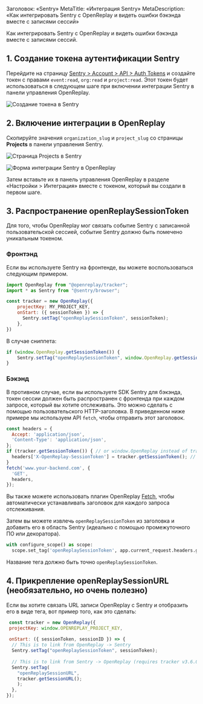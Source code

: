 Заголовок: «Sentry»
MetaTitle: «Интеграция Sentry»
MetaDescription: «Как интегрировать Sentry с OpenReplay и видеть ошибки бэкэнда вместе с записями сессий»

Как интегрировать Sentry с OpenReplay и видеть ошибки бэкэнда вместе с записями сессий.

## 1. Создание токена аутентификации Sentry

Перейдите на страницу [Sentry > Account > API > Auth Tokens](https://sentry.io/settings/account/api/auth-tokens/) и создайте токен с правами `event:read`, `org:read` и `project:read`. Этот токен будет использоваться в следующем шаге при включении интеграции Sentry в панели управления OpenReplay.

![Создание токена в Sentry](/static/sentry-1.png#center)

## 2. Включение интеграции в OpenReplay

Скопируйте значения `organization_slug` и `project_slug` со страницы **Projects** в панели управления Sentry.

![Страница Projects в Sentry](/static/sentry-2.png#center)

![Форма интеграции Sentry в OpenReplay](/static/sentry-3.png#center)

Затем вставьте их в панель управления OpenReplay в разделе «Настройки > Интеграция» вместе с токеном, который вы создали в первом шаге.

## 3. Распространение openReplaySessionToken

Для того, чтобы OpenReplay мог связать событие Sentry с записанной пользовательской сессией, событие Sentry должно быть помечено уникальным токеном.

### Фронтэнд

Если вы используете Sentry на фронтенде, вы можете воспользоваться следующим примером.


```javascript
import OpenReplay from "@openreplay/tracker";
import * as Sentry from "@sentry/browser";

const tracker = new OpenReplay({
	projectKey: MY_PROJECT_KEY,
	onStart: ({ sessionToken }) => {
	  Sentry.setTag("openReplaySessionToken", sessionToken);
	},
})
```


В случае сниппета:

```javascript
if (window.OpenReplay.getSessionToken()) {
	Sentry.setTag("openReplaySessionToken", window.OpenReplay.getSessionToken());
}
```


### Бэкэнд

В противном случае, если вы используете SDK Sentry для бэкэнда, токен сессии должен быть распространен с фронтенда при каждом запросе, который вы хотите отслеживать. Это можно сделать с помощью пользовательского HTTP-заголовка. В приведенном ниже примере мы используем API `fetch`, чтобы отправить этот заголовок.


```javascript
const headers = {
  Accept: 'application/json',
  'Content-Type': 'application/json',
};
if (tracker.getSessionToken()) { // or window.OpenReplay instead of tracker if you're using the snippet
  headers['X-OpenReplay-SessionToken'] = tracker.getSessionToken(); // Inject openReplaySessionToken
}
fetch('www.your-backend.com', {
  'GET',
  headers,
});
```


Вы также можете использовать плагин OpenReplay [Fetch](/plugins/fetch), чтобы автоматически устанавливать заголовок для каждого запроса отслеживания.

Затем вы можете извлечь `openReplaySessionToken` из заголовка и добавить его в область Sentry (идеально с помощью промежуточного ПО или декоратора).


```python
with configure_scope() as scope:
  scope.set_tag('openReplaySessionToken', app.current_request.headers.get('X-OpenReplay-SessionToken'))
```


Название тега должно быть точно `openReplaySessionToken`.

## 4. Прикрепление openReplaySessionURL (необязательно, но очень полезно)

Если вы хотите связать URL записи OpenReplay с Sentry и отобразить его в виде тега, вот пример того, как это сделать:


```javascript
 const tracker = new OpenReplay({
 projectKey: window.OPENREPLAY_PROJECT_KEY,
 
 onStart: ({ sessionToken, sessionID }) => {
  // This is to link from OpenReplay -> Sentry
  Sentry.setTag("openReplaySessionToken", sessionToken);
 
  // This is to link from Sentry -> OpenReplay (requires tracker v3.6.0+)
  Sentry.setTag(
    "openReplaySessionURL",
    tracker.getSessionURL();
    );
  },
});
```

